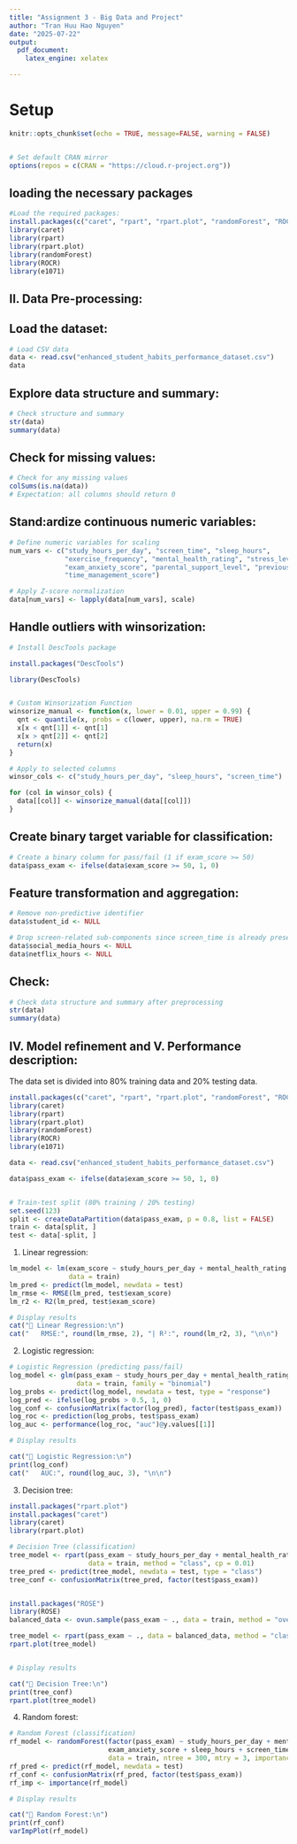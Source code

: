 ---
title: "Assignment 3 - Big Data and Project"
author: "Tran Huu Hao Nguyen"
date: "2025-07-22"
output:
  pdf_document:
    latex_engine: xelatex

---


# Setup

```{r setup, include=FALSE}
knitr::opts_chunk$set(echo = TRUE, message=FALSE, warning = FALSE)


# Set default CRAN mirror
options(repos = c(CRAN = "https://cloud.r-project.org"))
```


## loading the necessary packages


```{r }
#Load the required packages:
install.packages(c("caret", "rpart", "rpart.plot", "randomForest", "ROCR", "e1071"))
library(caret)
library(rpart)
library(rpart.plot)
library(randomForest)
library(ROCR)
library(e1071)
```


## II.	Data Pre-processing:

## Load the dataset:



```{r }
# Load CSV data
data <- read.csv("enhanced_student_habits_performance_dataset.csv")
data
```


## Explore data structure and summary:


```{r }
# Check structure and summary
str(data)
summary(data)

```



## Check for missing values:


```{r }
# Check for any missing values
colSums(is.na(data))
# Expectation: all columns should return 0

```



##  Stand:ardize continuous numeric variables:


```{r }
# Define numeric variables for scaling
num_vars <- c("study_hours_per_day", "screen_time", "sleep_hours",
              "exercise_frequency", "mental_health_rating", "stress_level",
              "exam_anxiety_score", "parental_support_level", "previous_gpa",
              "time_management_score")

# Apply Z-score normalization
data[num_vars] <- lapply(data[num_vars], scale)

```


## Handle outliers with winsorization:

```{r }
# Install DescTools package

install.packages("DescTools")

library(DescTools)


# Custom Winsorization Function
winsorize_manual <- function(x, lower = 0.01, upper = 0.99) {
  qnt <- quantile(x, probs = c(lower, upper), na.rm = TRUE)
  x[x < qnt[1]] <- qnt[1]
  x[x > qnt[2]] <- qnt[2]
  return(x)
}

# Apply to selected columns
winsor_cols <- c("study_hours_per_day", "sleep_hours", "screen_time")

for (col in winsor_cols) {
  data[[col]] <- winsorize_manual(data[[col]])
}

```




## Create binary target variable for classification:


```{r }
# Create a binary column for pass/fail (1 if exam_score >= 50)
data$pass_exam <- ifelse(data$exam_score >= 50, 1, 0)

```


## Feature transformation and aggregation:


```{r }
# Remove non-predictive identifier
data$student_id <- NULL

# Drop screen-related sub-components since screen_time is already present
data$social_media_hours <- NULL
data$netflix_hours <- NULL


```



## Check: 

```{r }
# Check data structure and summary after preprocessing
str(data)
summary(data)

```


## IV. Model refinement and V. Performance description:



The data set is divided into 80% training data and 20% testing data.



```{r }
install.packages(c("caret", "rpart", "rpart.plot", "randomForest", "ROCR", "e1071"))
library(caret)
library(rpart)
library(rpart.plot)
library(randomForest)
library(ROCR)
library(e1071)

data <- read.csv("enhanced_student_habits_performance_dataset.csv")

data$pass_exam <- ifelse(data$exam_score >= 50, 1, 0)


# Train-test split (80% training / 20% testing)
set.seed(123)
split <- createDataPartition(data$pass_exam, p = 0.8, list = FALSE)
train <- data[split, ]
test <- data[-split, ]

```




1. Linear regression:



```{r }
lm_model <- lm(exam_score ~ study_hours_per_day + mental_health_rating + exam_anxiety_score + sleep_hours + screen_time,
               data = train)
lm_pred <- predict(lm_model, newdata = test)
lm_rmse <- RMSE(lm_pred, test$exam_score)
lm_r2 <- R2(lm_pred, test$exam_score)

# Display results
cat("🔹 Linear Regression:\n")
cat("   RMSE:", round(lm_rmse, 2), "| R²:", round(lm_r2, 3), "\n\n")
```



2. Logistic regression:


```{r }
# Logistic Regression (predicting pass/fail)
log_model <- glm(pass_exam ~ study_hours_per_day + mental_health_rating + stress_level + exam_anxiety_score + sleep_hours,
                 data = train, family = "binomial")
log_probs <- predict(log_model, newdata = test, type = "response")
log_pred <- ifelse(log_probs > 0.5, 1, 0)
log_conf <- confusionMatrix(factor(log_pred), factor(test$pass_exam))
log_roc <- prediction(log_probs, test$pass_exam)
log_auc <- performance(log_roc, "auc")@y.values[[1]]

# Display results

cat("🔹 Logistic Regression:\n")
print(log_conf)
cat("   AUC:", round(log_auc, 3), "\n\n")


```



3.	Decision tree: 



```{r }
install.packages("rpart.plot")   
install.packages("caret")   
library(caret)              
library(rpart.plot)

# Decision Tree (classification)
tree_model <- rpart(pass_exam ~ study_hours_per_day + mental_health_rating + stress_level + exam_anxiety_score + sleep_hours,
                    data = train, method = "class", cp = 0.01)
tree_pred <- predict(tree_model, newdata = test, type = "class")
tree_conf <- confusionMatrix(tree_pred, factor(test$pass_exam))


install.packages("ROSE")
library(ROSE)
balanced_data <- ovun.sample(pass_exam ~ ., data = train, method = "over", N = 2*nrow(train))$data

tree_model <- rpart(pass_exam ~ ., data = balanced_data, method = "class")
rpart.plot(tree_model)


# Display results

cat("🔹 Decision Tree:\n")
print(tree_conf)
rpart.plot(tree_model)

```




4.	Random forest:




```{r }
# Random Forest (classification)
rf_model <- randomForest(factor(pass_exam) ~ study_hours_per_day + mental_health_rating + stress_level +
                         exam_anxiety_score + sleep_hours + screen_time + parental_support_level,
                         data = train, ntree = 300, mtry = 3, importance = TRUE)
rf_pred <- predict(rf_model, newdata = test)
rf_conf <- confusionMatrix(rf_pred, factor(test$pass_exam))
rf_imp <- importance(rf_model)

# Display results

cat("🔹 Random Forest:\n")
print(rf_conf)
varImpPlot(rf_model)


```

